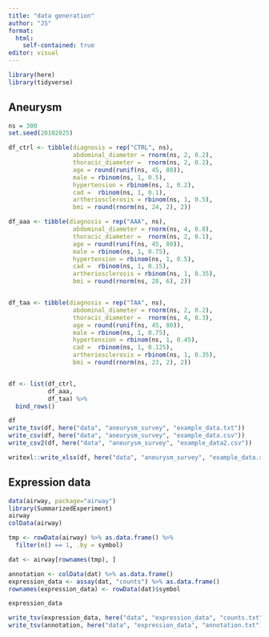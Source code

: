 ```yaml
---
title: "data generation"
author: "JS"
format: 
  html:
    self-contained: true
editor: visual
---
```


```r
library(here)
library(tidyverse)
```

## Aneurysm

```r
ns = 300
set.seed(20102025)

df_ctrl <- tibble(diagnosis = rep("CTRL", ns),
                  abdominal_diameter = rnorm(ns, 2, 0.2),
                  thoracic_diameter =  rnorm(ns, 2, 0.2),
                  age = round(runif(ns, 45, 80)),
                  male = rbinom(ns, 1, 0.5),
                  hypertension = rbinom(ns, 1, 0.2),
                  cad =  rbinom(ns, 1, 0.1),
                  artheriosclerosis = rbinom(ns, 1, 0.5),
                  bmi = round(rnorm(ns, 24, 2), 2))

df_aaa <- tibble(diagnosis = rep("AAA", ns),
                  abdominal_diameter = rnorm(ns, 4, 0.8),
                  thoracic_diameter =  rnorm(ns, 2, 0.1),
                  age = round(runif(ns, 45, 80)),
                  male = rbinom(ns, 1, 0.75),
                  hypertension = rbinom(ns, 1, 0.5),
                  cad =  rbinom(ns, 1, 0.15),
                  artheriosclerosis = rbinom(ns, 1, 0.35),
                  bmi = round(rnorm(ns, 28, 6), 2))


df_taa <- tibble(diagnosis = rep("TAA", ns),
                  abdominal_diameter = rnorm(ns, 2, 0.2),
                  thoracic_diameter =  rnorm(ns, 4, 0.3),
                  age = round(runif(ns, 45, 80)),
                  male = rbinom(ns, 1, 0.75),
                  hypertension = rbinom(ns, 1, 0.45),
                  cad =  rbinom(ns, 1, 0.125),
                  artheriosclerosis = rbinom(ns, 1, 0.35),
                  bmi = round(rnorm(ns, 23, 2), 2))


df <- list(df_ctrl,
           df_aaa,
           df_taa) %>% 
  bind_rows()
```

```r
df
write_tsv(df, here("data", "aneurysm_survey", "example_data.txt"))
write_csv(df, here("data", "aneurysm_survey", "example_data.csv"))
write_csv2(df, here("data", "aneurysm_survey", "example_data2.csv"))

writexl::write_xlsx(df, here("data", "aneurysm_survey", "example_data.xlsx"))
```

## Expression data

```r
data(airway, package="airway")
library(SummarizedExperiment)
airway
colData(airway)
```

```r
tmp <- rowData(airway) %>% as.data.frame() %>% 
  filter(n() == 1, .by = symbol)

dat <- airway[rownames(tmp), ]

```

```r
annotation <- colData(dat) %>% as.data.frame()
expression_data <- assay(dat, "counts") %>% as.data.frame()
rownames(expression_data) <- rowData(dat)$symbol

expression_data

write_tsv(expression_data, here("data", "expression_data", "counts.txt"))
write_tsv(annotation, here("data", "expression_data", "annotation.txt"))
```
